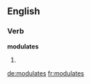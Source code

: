 ==English==

===Verb===
'''modulates'''

# {{third-person singular of|[[modulate]]}}

[[de:modulates]]
[[fr:modulates]]